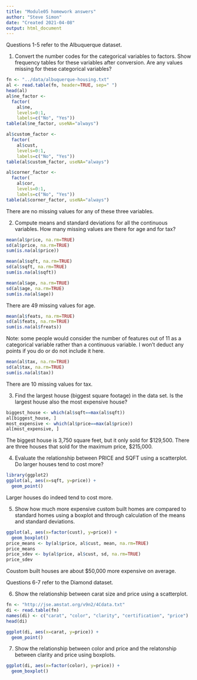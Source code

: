 ```yaml
---
title: "Module05 homework answers"
author: "Steve Simon"
date: "Created 2021-04-08"
output: html_document
---
```


Questions 1-5 refer to the Albuquerque dataset.

1. Convert the number codes for the categorical variables to factors. Show frequency tables for these variables after conversion. Are any values missing for these categorical variables?

```r
fn <- "../data/albuquerque-housing.txt"
al <- read.table(fn, header=TRUE, sep=" ")
head(al)
al$ne_factor <- 
  factor(
    al$ne,
    levels=0:1,
    labels=c("No", "Yes"))
table(al$ne_factor, useNA="always")

al$custom_factor <- 
  factor(
    al$cust,
    levels=0:1,
    labels=c("No", "Yes"))
table(al$custom_factor, useNA="always")

al$corner_factor <- 
  factor(
    al$cor,
    levels=0:1,
    labels=c("No", "Yes"))
table(al$corner_factor, useNA="always")
```

There are no missing values for any of these three variables.

2. Compute means and standard deviations for all the continuous variables. How many missing values are there for age and for tax?

```r
mean(al$price, na.rm=TRUE)
sd(al$price, na.rm=TRUE)
sum(is.na(al$price))
```

```r
mean(al$sqft, na.rm=TRUE)
sd(al$sqft, na.rm=TRUE)
sum(is.na(al$sqft))
```

```r
mean(al$age, na.rm=TRUE)
sd(al$age, na.rm=TRUE)
sum(is.na(al$age))
```

There are 49 missing values for age.

```r
mean(al$feats, na.rm=TRUE)
sd(al$feats, na.rm=TRUE)
sum(is.na(al$freats))
```

Note: some people would consider the number of features out of 11 as a categorical variable rather than a continuous variable. I won't deduct any points if you do or do not include it here.

```r
mean(al$tax, na.rm=TRUE)
sd(al$tax, na.rm=TRUE)
sum(is.na(al$tax))
```

There are 10 missing values for tax.

3. Find the largest house (biggest square footage) in the data set. Is the largest house also the most expensive house?

```r
biggest_house <- which(al$sqft==max(al$sqft))
al[biggest_house, ]
most_expensive <- which(al$price==max(al$price))
al[most_expensive, ]
```

The biggest house is 3,750 square feet, but it only sold for $129,500. There are three houses that sold for the maximum price, $215,000.

4. Evaluate the relationship between PRICE and SQFT using a scatterplot. Do larger houses tend to cost more?

```r
library(ggplot2)
ggplot(al, aes(x=sqft, y=price)) +
  geom_point()
```

Larger houses do indeed tend to cost more.

5. Show how much more expensive custom built homes are compared to standard homes using a boxplot and through calculation of the means and standard deviations.

```r
ggplot(al, aes(x=factor(cust), y=price)) + 
  geom_boxplot()
price_means <- by(al$price, al$cust, mean, na.rm=TRUE)
price_means
price_sdev <- by(al$price, al$cust, sd, na.rm=TRUE)
price_sdev
```

Coustom built houses are about $50,000 more expensive on average.

Questions 6-7 refer to the Diamond dataset.

6. Show the relationship between carat size and price using a scatterplot.

```r
fn <- "http://jse.amstat.org/v9n2/4Cdata.txt"
di <- read.table(fn)
names(di) <- c("carat", "color", "clarity", "certification", "price")
head(di)
```

```r
ggplot(di, aes(x=carat, y=price)) +
  geom_point()
```

7. Show the relationship between color and price and the relatonship between clarity and price using boxplots.

```r
ggplot(di, aes(x=factor(color), y=price)) +
  geom_boxplot()
```